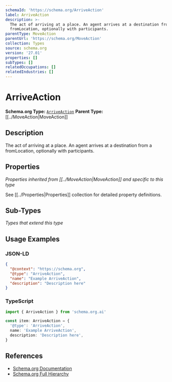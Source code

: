 ```yaml
---
schemaId: 'https://schema.org/ArriveAction'
label: ArriveAction
description: >-
  The act of arriving at a place. An agent arrives at a destination from a
  fromLocation, optionally with participants.
parentType: MoveAction
parentUrl: 'https://schema.org/MoveAction'
collection: Types
source: schema.org
version: '27.01'
properties: []
subTypes: []
relatedOccupations: []
relatedIndustries: []
---
```

# ArriveAction

**Schema.org Type:** [`ArriveAction`](https://schema.org/ArriveAction)
**Parent Type:** [[../MoveAction|MoveAction]]

## Description

The act of arriving at a place. An agent arrives at a destination from a fromLocation, optionally with participants.

## Properties

*Properties inherited from [[../MoveAction|MoveAction]] and specific to this type*

See [[../Properties|Properties]] collection for detailed property definitions.

## Sub-Types

*Types that extend this type*

## Usage Examples

### JSON-LD

```json
{
  "@context": "https://schema.org",
  "@type": "ArriveAction",
  "name": "Example ArriveAction",
  "description": "Description here"
}
```

### TypeScript

```typescript
import { ArriveAction } from 'schema.org.ai'

const item: ArriveAction = {
  '@type': 'ArriveAction',
  name: 'Example ArriveAction',
  description: 'Description here',
}
```

## References

- [Schema.org Documentation](https://schema.org/ArriveAction)
- [Schema.org Full Hierarchy](https://schema.org/docs/full.html)
